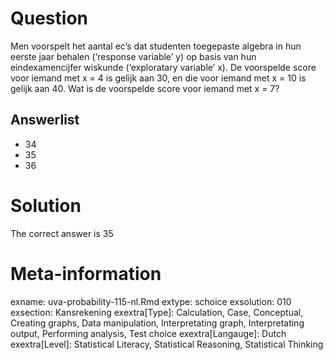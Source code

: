 Question
========

Men voorspelt het aantal ec's dat studenten toegepaste algebra in hun eerste jaar behalen ('response variable' y) op basis van hun eindexamencijfer wiskunde ('exploratary variable' x). De voorspelde score voor iemand met x = 4 is gelijk aan 30, en die voor iemand met x = 10 is gelijk aan 40. Wat is de voorspelde score voor iemand met x = 7? 

Answerlist
----------
* 34
* 35
* 36

Solution
========

The correct answer is  35 

Meta-information
================
exname: uva-probability-115-nl.Rmd 
extype: schoice 
exsolution: 010 
exsection: Kansrekening
exextra[Type]: Calculation, Case, Conceptual, Creating graphs, Data manipulation, Interpretating graph, Interpretating output, Performing analysis, Test choice 
exextra[Langauge]: Dutch 
exextra[Level]: Statistical Literacy, Statistical Reasoning, Statistical Thinking 

